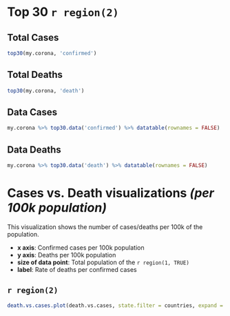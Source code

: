 # Top 30 `r region(2)` {.tabset .tabset-fade .tabset-pills}

## Total Cases

```r
top30(my.corona, 'confirmed')
```

## Total Deaths

```r
top30(my.corona, 'death')
```

## Data Cases

```r
my.corona %>% top30.data('confirmed') %>% datatable(rownames = FALSE)
```

## Data Deaths

```r
my.corona %>% top30.data('death') %>% datatable(rownames = FALSE)
```

# Cases vs. Death visualizations *(per 100k population)* {.tabset .tabset-fade .tabset-pills}

This visualization shows the number of cases/deaths per 100k of the population.

* **x axis**: Confirmed cases per 100k population
* **y axis**: Deaths per 100k population
* **size of data point**: Total population of the `r region(1, TRUE)`
* **label**: Rate of deaths per confirmed cases

## `r region(2)`

```r
death.vs.cases.plot(death.vs.cases, state.filter = countries, expand = FALSE)
```

